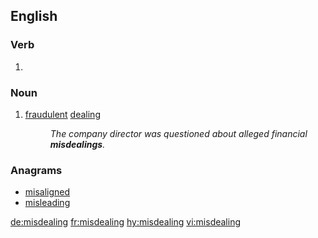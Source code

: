 ==English==

===Verb===
{{head|en|present participle}}

# {{present participle of|misdeal|lang=en}}

===Noun===
{{en-noun}}

# [[fraudulent]] [[dealing]]
#: ''The company director was questioned about alleged financial '''misdealings'''.''

===Anagrams===
* [[misaligned#English|misaligned]]
* [[misleading#English|misleading]]

[[de:misdealing]]
[[fr:misdealing]]
[[hy:misdealing]]
[[vi:misdealing]]